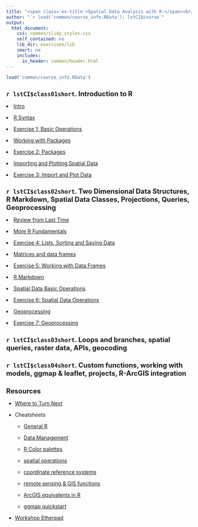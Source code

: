 ```yaml
---
title: "<span class='ex-title'>Spatial Data Analysis with R:</span><br/><span class='ex-subtitle'>Outline</span>"
author: "`r load('common/course_info.RData'); lstCI$course`"
output: 
  html_document: 
    css: common/slidy_styles.css
    self_contained: no
    lib_dir: exercises/lib
    smart: no
    includes:
      in_header: common/header.html
---
```

<style>
li {
  margin-top:1em;
}
h1 {
  font-size: 130%;
}
</style>

```r
load('common/course_info.RData')
```

# `r lstCI$class01short`. Introduction to R  

<li class="slide"><a target="_blank" class="slide" href="slides/part01a_intro.html">Intro</a></li>

<li class="slide"><a target="_blank" class="slide" 
href="slides/part01b_rsyntax.html">R Syntax</a></li>

<li class="exercise"><a target="_blank" class="exercise"
href="exercises/ex01_basicr.html">Exercise 1: Basic Operations</a></li>

<li class="slide"><a target="_blank" class="slide" 
href="slides/part01c_packages.html">Working with Packages</a></li>

<li class="exercise"><a target="_blank" class="exercise"
href="exercises/ex02_packages.html">Exercise 2: Packages</a></li>

<li class="slide"><a target="_blank" class="slide" 
href="slides/part01d_import_plot.html">Importing and Plotting Spatial Data</a></li>

<li class="exercise"><a target="_blank" class="exercise"
href="exercises/ex03_import_plot.html">Exercise 3: Import and Plot Data</a></li>

# `r lstCI$class02short`. Two Dimensional Data Structures, R Markdown, Spatial Data Classes, Projections, Queries, Geoprocessing

<li class="slide"><a target="_blank" class="slide" 
href="slides/part02a_review.html">Review from Last Time</a></li>

<li class="slide"><a target="_blank" class="slide" 
href="slides/part02b_sort-save-misc.html">More R Fundamentals</a></li>

<li class="exercise"><a target="_blank" class="exercise" href="exercises/ex04_sort-save-misc.html">Exercise 4: Lists, Sorting and Saving Data</a></li>

<li class="slide"><a target="_blank" class="slide" 
href="slides/part02c_2d-data.html">Matrices and data frames</a></li>
  
<li class="exercise"><a target="_blank" class="exercise"
href="exercises/ex05_dataframes.html">Exercise 5: Working with Data Frames</a></li>

<li class="slide"><a target="_blank" class="slide" 
href="slides/part02d_rmarkdown.html">R Markdown</a></li>

<li class="slide"><a target="_blank" class="slide" 
href="slides/part02e_spatial-data.html">Spatial Data Basic Operations</a></li>

<li class="exercise"><a target="_blank" class="exercise"
href="exercises/ex06_spatial-data-ops.html">Exercise 6: Spatial Data Operations</a></li>

<li class="slide"><a target="_blank" class="slide" 
href="slides/part02f_geoprocessing.html">Geoprocessing</a></li>

<li class="exercise"><a target="_blank" class="exercise"
href="exercises/ex07_geoprocessing.html">Exercise 7: Geoprocessing</a></li>

# `r lstCI$class03short`. Loops and branches, spatial queries, raster data, APIs, geocoding

<!--
<li class="slide"><a target="_blank" class="slide" 
href="slides/part03a_control-structures.html">Control Structures</a></li>

<li class="exercise"><a target="_blank" class="exercise"
href="exercises/ex08_loops-branches.html">Exercise 8: Loops and Branches</a></li>

<li class="slide"><a target="_blank" class="slide" 
href="slides/part03b_spatial-queries.html">Spatial Queries</a></li>

<li class="exercise"><a target="_blank" class="exercise"
href="exercises/ex09_spatial-queries.html">Exercise 9: Spatial Queries</a></li>

<li class="slide"><a target="_blank" class="slide" 
href="slides/part03c_raster.html">Raster Package </a></li>

<li class="exercise"><a target="_blank" class="exercise"
href="exercises/ex10_raster.html">Exercise 10: Raster Package</a></li>

<li class="slide"><a target="_blank" class="slide" 
href="slides/part03d_geocoding.html">Geocoding</a></li>

<li class="exercise"><a target="_blank" class="exercise"
href="exercises/ex11_geocoding.html">Exercise 11: Geocoding</a></li>

Movebank?

-->

# `r lstCI$class04short`. Custom functions, working with models, ggmap & leaflet, projects, R-ArcGIS integration


# Resources

* [Where to Turn Next](slides/where_to_turn_next.html){target="_blank"}

* Cheatsheets

    + [General R](extras/general-r_cheatsheet_animove.pdf)
    + [Data Management](extras/data-management_cheatsheet.pdf)
    + [R Color palettes](extras/color-palette_cheatsheet.pdf)
    + [spatial operations](extras/spatial-commands_cheatsheet_animove_2014-05-11.pdf)
    + [coordinate reference systems](extras/coordinate-ref-systems_overview.pdf)
    + [remote sensing & GIS functions](extras/RS_ecology_refcard.pdf)
    + [ArcGIS equivalents in R](extras/arcgis_to_r_spatial_cheatsheet.pdf)
    + [ggmap quickstart](extras/ggmap_cheatsheet.pdf)

* [Workshop Etherpad](https://public.etherpad-mozilla.org/p/rspatial-baygeo-s18){target="_blank"}
